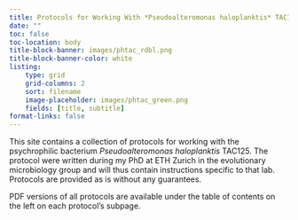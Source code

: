 ```yaml
---
title: Protocols for Working With *Pseudoalteromonas haloplanktis* TAC125
date: ""
toc: false
toc-location: body
title-block-banner: images/phtac_rdbl.png
title-block-banner-color: white
listing:
    type: grid
    grid-columns: 2
    sort: filename
    image-placeholder: images/phtac_green.png
    fields: [title, subtitle]
format-links: false
---
```



This site contains a collection of protocols for working with the psychrophilic bacterium *Pseudoalteromonas haloplanktis* TAC125.
The protocol were written during my PhD at ETH Zurich in the evolutionary microbiology group and will thus contain instructions specific to that lab.
Protocols are provided as is without any guarantees.

PDF versions of all protocols are available under the table of contents on the left on each protocol's subpage.